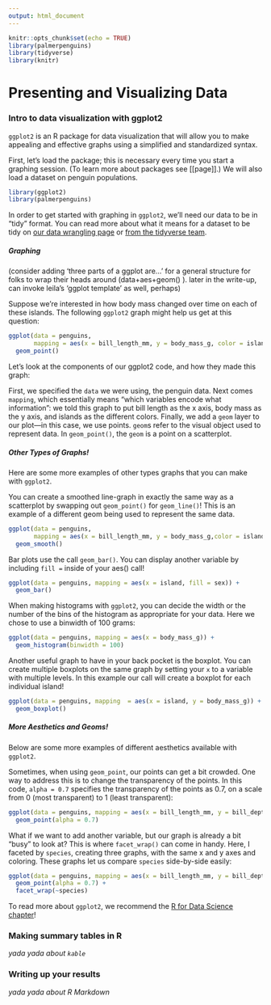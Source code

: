 ```yaml
---
output: html_document
---
```


```r
knitr::opts_chunk$set(echo = TRUE)
library(palmerpenguins)
library(tidyverse)
library(knitr)
```

# Presenting and Visualizing Data

### Intro to data visualization with ggplot2

`ggplot2` is an R package for data visualization that will allow you to make appealing and effective graphs using a simplified and standardized syntax.

First, let's load the package; this is necessary every time you start a graphing session. (To learn more about packages see [[page]].) We will also load a dataset on penguin populations.

```r
library(ggplot2)
library(palmerpenguins)
```

In order to get started with graphing in `ggplot2`, we'll need our data to be in  "tidy" format. You can read more about what it means for a dataset to be tidy on [our data wrangling page](link-goes-here) or [from the tidyverse team](https://cran.r-project.org/web/packages/tidyr/vignettes/tidy-data.html).

##### Graphing

(consider adding 'three parts of a ggplot are...' for a general structure for folks to wrap their heads around (data+aes+geom() ). later in the write-up, can invoke leila's 'ggplot template' as well, perhaps)

Suppose we're interested in how body mass changed over time on each of these islands. The following `ggplot2` graph might help us get at this question:

```r
ggplot(data = penguins, 
       mapping = aes(x = bill_length_mm, y = body_mass_g, color = island)) +
  geom_point()
```

Let's look at the components of our ggplot2 code, and how they made this graph:

First, we specified the `data` we were using, the penguin data. Next comes `mapping`, which essentially means "which variables encode what information": we told this graph to put bill length as the x axis, body mass as the y axis, and islands as the different colors. Finally, we add a `geom` layer to our plot—in this case, we use points. `geom`s refer to the visual object used to represent data. In `geom_point()`, the `geom` is a point on a scatterplot.

##### Other Types of Graphs!

Here are some more examples of other types graphs that you can make with `ggplot2`.

You can create a smoothed line-graph in exactly the same way as a scatterplot by swapping out `geom_point()` for `geom_line()`! This is an example of a different geom being used to represent the same data.

```r
ggplot(data = penguins, 
       mapping = aes(x = bill_length_mm, y = body_mass_g,color = island)) +
  geom_smooth()
```

Bar plots use the call `geom_bar()`. You can display another variable by including `fill = ` inside of your aes() call!

```r
ggplot(data = penguins, mapping = aes(x = island, fill = sex)) +
  geom_bar()
```

When making histograms with `ggplot2`, you can decide the width or the number of the bins of the histogram as appropriate for your data. Here we chose to use a binwidth of 100 grams:

```r
ggplot(data = penguins, mapping = aes(x = body_mass_g)) +
  geom_histogram(binwidth = 100)
```

Another useful graph to have in your back pocket is the boxplot. You can create multiple boxplots on the same graph by setting your `x` to a variable with multiple levels. In this example our call will create a boxplot for each individual island!

```r
ggplot(data = penguins, mapping  = aes(x = island, y = body_mass_g)) +
  geom_boxplot()
```

##### More Aesthetics and Geoms!

Below are some more examples of different aesthetics available with `ggplot2`.

Sometimes, when using `geom_point`, our points can get a bit crowded. One way to address this is to change the transparency of the points. In this code, `alpha = 0.7` specifies the transparency of the points as 0.7, on a scale from 0 (most transparent) to 1 (least transparent):

```r
ggplot(data = penguins, mapping = aes(x = bill_length_mm, y = bill_depth_mm, color = sex)) +
  geom_point(alpha = 0.7)
```

What if we want to add another variable, but our graph is already a bit "busy" to look at? This is where `facet_wrap()` can come in handy. Here, I faceted by `species`, creating three graphs, with the same x and y axes and coloring. These graphs let us compare `species` side-by-side easily:

```r
ggplot(data = penguins, mapping = aes(x = bill_length_mm, y = bill_depth_mm, color = sex)) +
  geom_point(alpha = 0.7) +
  facet_wrap(~species)
```

To read more about `ggplot2`, we recommend the [R for Data Science chapter](https://r4ds.had.co.nz/data-visualisation.html)!

### Making summary tables in R

_yada yada about `kable`_

### Writing up your results

_yada yada about R Markdown_
